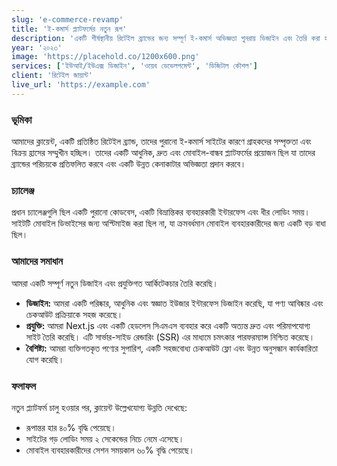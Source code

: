 ```yaml
---
slug: 'e-commerce-revamp'
title: 'ই-কমার্স প্ল্যাটফর্মের নতুন রূপ'
description: 'একটি শীর্ষস্থানীয় রিটেইল ব্র্যান্ডের জন্য সম্পূর্ণ ই-কমার্স অভিজ্ঞতা পুনরায় ডিজাইন এবং তৈরি করা হয়েছে।'
year: '২০২৩'
image: 'https://placehold.co/1200x600.png'
services: ['ইউআই/ইউএক্স ডিজাইন', 'ওয়েব ডেভেলপমেন্ট', 'ডিজিটাল কৌশল']
client: 'রিটেইল জায়ান্ট'
live_url: 'https://example.com'
---
```


### ভূমিকা
আমাদের ক্লায়েন্ট, একটি প্রতিষ্ঠিত রিটেইল ব্র্যান্ড, তাদের পুরানো ই-কমার্স সাইটের কারণে গ্রাহকদের সম্পৃক্ততা এবং বিক্রয় হ্রাসের সম্মুখীন হচ্ছিল। তাদের একটি আধুনিক, দ্রুত এবং মোবাইল-বান্ধব প্ল্যাটফর্মের প্রয়োজন ছিল যা তাদের ব্র্যান্ডের পরিচয়কে প্রতিফলিত করবে এবং একটি উন্নত কেনাকাটার অভিজ্ঞতা প্রদান করবে।

### চ্যালেঞ্জ
প্রধান চ্যালেঞ্জগুলি ছিল একটি পুরানো কোডবেস, একটি বিভ্রান্তিকর ব্যবহারকারী ইন্টারফেস এবং ধীর লোডিং সময়। সাইটটি মোবাইল ডিভাইসের জন্য অপ্টিমাইজ করা ছিল না, যা ক্রমবর্ধমান মোবাইল ব্যবহারকারীদের জন্য একটি বড় বাধা ছিল।

### আমাদের সমাধান
আমরা একটি সম্পূর্ণ নতুন ডিজাইন এবং প্রযুক্তিগত আর্কিটেকচার তৈরি করেছি।

-   **ডিজাইন:** আমরা একটি পরিষ্কার, আধুনিক এবং স্বজ্ঞাত ইউজার ইন্টারফেস ডিজাইন করেছি, যা পণ্য আবিষ্কার এবং চেকআউট প্রক্রিয়াকে সহজ করেছে।
-   **প্রযুক্তি:** আমরা Next.js এবং একটি হেডলেস সিএমএস ব্যবহার করে একটি অত্যন্ত দ্রুত এবং পরিমাপযোগ্য সাইট তৈরি করেছি। এটি সার্ভার-সাইড রেন্ডারিং (SSR) এর মাধ্যমে চমৎকার পারফরম্যান্স নিশ্চিত করেছে।
-   **বৈশিষ্ট্য:** আমরা ব্যক্তিগতকৃত পণ্যের সুপারিশ, একটি সহজবোধ্য চেকআউট ফ্লো এবং উন্নত অনুসন্ধান কার্যকারিতা যোগ করেছি।

### ফলাফল
নতুন প্ল্যাটফর্ম চালু হওয়ার পর, ক্লায়েন্ট উল্লেখযোগ্য উন্নতি দেখেছে:
-   রূপান্তর হার ৪০% বৃদ্ধি পেয়েছে।
-   সাইটের গড় লোডিং সময় ২ সেকেন্ডের নিচে নেমে এসেছে।
-   মোবাইল ব্যবহারকারীদের সেশন সময়কাল ৬০% বৃদ্ধি পেয়েছে।
